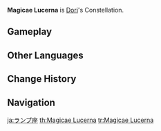 {{Constellation Overview Infobox
|title     = Magicae Lucerna
|character = Dori
|meaning   = Magic Lamp
}}
'''Magicae Lucerna''' is [[Dori]]'s Constellation.

==Gameplay==
{{Constellation Table|Dori}}

==Other Languages==
{{Other Languages
|en      = Magicae Lucerna
|en_lang = la
|en_tl   = Magic Lamp
|zhs     = 神灯座
|zhs_rm  = Shéndēng-zuò
|zht     = 神燈座
|zht_rm  = Shéndēng-zuò
|zh_tl   = Magic Lamp Constellation
|ja      = ランプ座
|ja_rm   = Ranpu-za
|ja_tl   = Lamp Constellation
|ko      = {{tt|요술|妖術}}램프자리
|ko_rm   = Yosullaempeu-jari
|ko_tl   = Magical Lamp Constellation
|es      = Magicae Lucerna
|fr      = Magicae Lucerna
|ru      = Волшебная Лампа
|ru_tl   = Magic Lamp
|th      = Magicae Lucerna
|vi      = {{tt|Cung|宮}} {{tt|Thần Đăng|神燈}}
|vi_tl   = Magical Lamp Constellation{{Sino|vi|part=1}}
|de      = Magicae Lucerna
|id      = Magicae Lucerna
|pt      = Magicae Lucerna
|tr      = Sihirli Lamba
|tr_tl   = 
|it      = Magicae Lucerna
}}

==Change History==
{{Change History|3.0}}

==Navigation==
{{Constellation Navbox}}

[[ja:ランプ座]]
[[th:Magicae Lucerna]]
[[tr:Magicae Lucerna]]